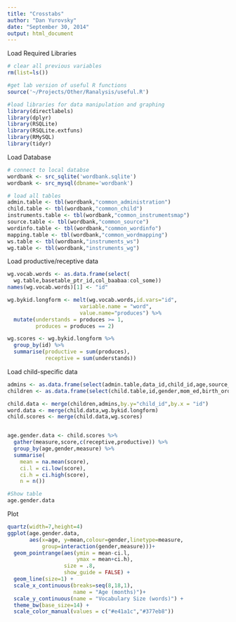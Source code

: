 ```yaml
---
title: "Crosstabs"
author: "Dan Yurovsky"
date: "September 30, 2014"
output: html_document
---
```


Load Required Libraries
```r
# clear all previous variables
rm(list=ls())

#get lab version of useful R functions
source('~/Projects/Other/Ranalysis/useful.R')

#load libraries for data manipulation and graphing
library(directlabels)
library(dplyr)
library(RSQLite)
library(RSQLite.extfuns)
library(RMySQL)
library(tidyr)
```

Load Database
```r
# connect to local databse
wordbank <- src_sqlite('wordbank.sqlite')
wordbank <- src_mysql(dbname='wordbank')

# load all tables
admin.table <- tbl(wordbank,"common_administration")
child.table <- tbl(wordbank,"common_child")
instruments.table <- tbl(wordbank,"common_instrumentsmap")
source.table <- tbl(wordbank,"common_source")
wordinfo.table <- tbl(wordbank,"common_wordinfo")
mapping.table <- tbl(wordbank,"common_wordmapping")
ws.table <- tbl(wordbank,"instruments_ws")
wg.table <- tbl(wordbank,"instruments_wg")
```

Load productive/receptive data
```r
wg.vocab.words <- as.data.frame(select(
  wg.table,basetable_ptr_id,col_baabaa:col_some))
names(wg.vocab.words)[1] <- "id"

wg.bykid.longform <- melt(wg.vocab.words,id.vars="id",
                       variable.name = "word",
                       value.name="produces") %>%
  mutate(understands = produces >= 1,
         produces = produces == 2)

wg.scores <- wg.bykid.longform %>%
  group_by(id) %>%
  summarise(productive = sum(produces),
            receptive = sum(understands))
```

Load child-specific data
```r
admins <- as.data.frame(select(admin.table,data_id,child_id,age,source_id))
children <- as.data.frame(select(child.table,id,gender,mom_ed,birth_order))

child.data <- merge(children,admins,by.y="child_id",by.x = "id")
word.data <- merge(child.data,wg.bykid.longform)
child.scores <- merge(child.data,wg.scores)


age.gender.data <- child.scores %>%
  gather(measure,score,c(receptive,productive)) %>%
  group_by(age,gender,measure) %>%
  summarise(
    mean = na.mean(score),
    ci.l = ci.low(score),
    ci.h = ci.high(score),
    n = n())

#Show table
age.gender.data
```

Plot
```r
quartz(width=7,height=4)
ggplot(age.gender.data, 
       aes(x=age, y=mean,colour=gender,linetype=measure,
           group=interaction(gender,measure)))+
  geom_pointrange(aes(ymin = mean-ci.l,
                      ymax = mean+ci.h),
                  size = .8,
                  show_guide = FALSE) +
  geom_line(size=1) +
  scale_x_continuous(breaks=seq(8,18,1),
                     name = "Age (months)")+
  scale_y_continuous(name = "Vocabulary Size (words)") +
  theme_bw(base_size=14) +
  scale_color_manual(values = c("#e41a1c","#377eb8"))
```